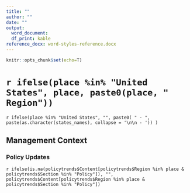 ---
title: ""
author: ""
date: ""
output: 
  word_document:
  df_print: kable
reference_docx: word-styles-reference.docx
---
  
```{r, echo=FALSE, warning=FALSE}
knitr::opts_chunk$set(echo=T)
```

# `r ifelse(place %in% "United States", place, paste0(place, " Region")) `

`r ifelse(place %in% "United States", "", paste0( " - ", paste(as.character(states_names), collapse = '\n\n - ')) ) `

## Management Context

### Policy Updates

`r ifelse(is.na(policytrends$Content[policytrends$Region %in% place & policytrends$Section %in% "Policy"]), "", policytrends$Content[policytrends$Region %in% place & policytrends$Section %in% "Policy"]) `

